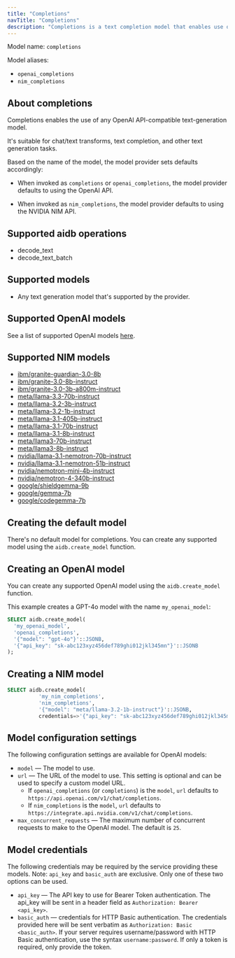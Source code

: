 ```yaml
---
title: "Completions"
navTitle: "Completions"
description: "Completions is a text completion model that enables use of any OpenAI API-compatible text-generation model."
---
```


Model name: `completions`

Model aliases:

* `openai_completions`
* `nim_completions`

## About completions

Completions enables the use of any OpenAI API-compatible text-generation model.

It's suitable for chat/text transforms, text completion, and other text generation tasks.

Based on the name of the model, the model provider sets defaults accordingly:

* When invoked as `completions` or `openai_completions`, the model provider defaults to using the OpenAI API.

* When invoked as `nim_completions`, the model provider defaults to using the NVIDIA NIM API.


## Supported aidb operations

* decode_text
* decode_text_batch

## Supported models

* Any text generation model that's supported by the provider.

## Supported OpenAI models

See a list of supported OpenAI models [here](https://platform.openai.com/docs/models#models-overview).

## Supported NIM models

* [ibm/granite-guardian-3.0-8b](https://build.nvidia.com/ibm/granite-guardian-3_0-8b)  
* [ibm/granite-3.0-8b-instruct](https://build.nvidia.com/ibm/granite-3_0-8b-instruct)  
* [ibm/granite-3.0-3b-a800m-instruct](https://build.nvidia.com/ibm/granite-3_0-3b-a800m-instruct)  
* [meta/llama-3.3-70b-instruct](https://build.nvidia.com/meta/llama-3_3-70b-instruct)  
* [meta/llama-3.2-3b-instruct](https://build.nvidia.com/meta/llama-3.2-3b-instruct)  
* [meta/llama-3.2-1b-instruct](https://build.nvidia.com/meta/llama-3.2-1b-instruct)  
* [meta/llama-3.1-405b-instruct](https://build.nvidia.com/meta/llama-3_1-405b-instruct)  
* [meta/llama-3.1-70b-instruct](https://build.nvidia.com/meta/llama-3_1-70b-instruct)  
* [meta/llama-3.1-8b-instruct](https://build.nvidia.com/meta/llama-3_1-8b-instruct)  
* [meta/llama3-70b-instruct](https://build.nvidia.com/meta/llama3-70b)  
* [meta/llama3-8b-instruct](https://build.nvidia.com/meta/llama3-8b)  
* [nvidia/llama-3.1-nemotron-70b-instruct](https://build.nvidia.com/nvidia/llama-3_1-nemotron-70b-instruct)  
* [nvidia/llama-3.1-nemotron-51b-instruct](https://build.nvidia.com/nvidia/llama-3_1-nemotron-51b-instruct)  
* [nvidia/nemotron-mini-4b-instruct](https://build.nvidia.com/nvidia/nemotron-mini-4b-instruct)  
* [nvidia/nemotron-4-340b-instruct](https://build.nvidia.com/nvidia/nemotron-4-340b-instruct)  
* [google/shieldgemma-9b](https://build.nvidia.com/google/shieldgemma-9b)  
* [google/gemma-7b](https://build.nvidia.com/google/gemma-7b)  
* [google/codegemma-7b](https://build.nvidia.com/google/codegemma-7b)

## Creating the default model

There's no default model for completions. You can create any supported model using the `aidb.create_model` function.

## Creating an OpenAI model

You can create any supported OpenAI model using the `aidb.create_model` function.

This example creates a GPT-4o model with the name `my_openai_model`:

```sql
SELECT aidb.create_model(
  'my_openai_model',
  'openai_completions',
  '{"model": "gpt-4o"}'::JSONB,
  '{"api_key": "sk-abc123xyz456def789ghi012jkl345mn"}'::JSONB 
);
```

## Creating a NIM model

```sql
SELECT aidb.create_model(
          'my_nim_completions', 
          'nim_completions',
          '{"model": "meta/llama-3.2-1b-instruct"}'::JSONB,
          credentials=>'{"api_key": "sk-abc123xyz456def789ghi012jkl345mn"'::JSONB);
```

## Model configuration settings

The following configuration settings are available for OpenAI models:

* `model` &mdash; The model to use.
* `url` &mdash; The URL of the model to use. This setting is optional and can be used to specify a custom model URL.  
  * If `openai_completions` (or `completions`) is the `model`, `url` defaults to `https://api.openai.com/v1/chat/completions`. 
  * If `nim_completions` is the `model`, `url` defaults to `https://integrate.api.nvidia.com/v1/chat/completions`.
* `max_concurrent_requests` &mdash; The maximum number of concurrent requests to make to the OpenAI model. The default is `25`.

## Model credentials

The following credentials may be required by the service providing these models. Note: `api_key` and `basic_auth` are exclusive. Only one of these two options can be used.

* `api_key` &mdash; The API key to use for Bearer Token authentication. The api_key will be sent in a header field as `Authorization: Bearer <api_key>`.
* `basic_auth` &mdash; credentials for HTTP Basic authentication. The credentials provided here will be sent verbatim as `Authorization: Basic <basic_auth>`. If your server requires username/password with HTTP Basic authentication, use the syntax `username:password`. If only a token is required, only provide the token.
